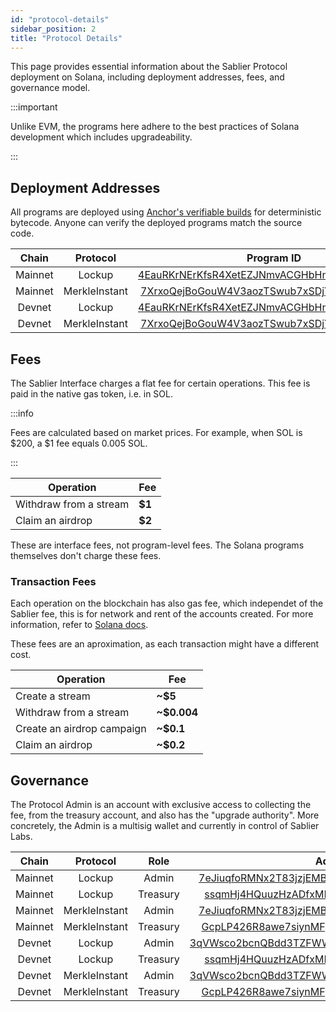 ```yaml
---
id: "protocol-details"
sidebar_position: 2
title: "Protocol Details"
---
```


This page provides essential information about the Sablier Protocol deployment on Solana, including deployment
addresses, fees, and governance model.

:::important

Unlike EVM, the programs here adhere to the best practices of Solana development which includes upgradeability.

:::

## Deployment Addresses

All programs are deployed using [Anchor's verifiable builds](https://www.anchor-lang.com/docs/references/verifiable-builds) for deterministic bytecode. Anyone can verify the deployed programs match the source code.

|  Chain  |   Protocol    |                                                               Program ID                                                               |
| :-----: | :-----------: | :------------------------------------------------------------------------------------------------------------------------------------: |
| Mainnet |    Lockup     |        [4EauRKrNErKfsR4XetEZJNmvACGHbHnHV4R5dvJuqupC](https://solscan.io/account/4EauRKrNErKfsR4XetEZJNmvACGHbHnHV4R5dvJuqupC)         |
| Mainnet | MerkleInstant |        [7XrxoQejBoGouW4V3aozTSwub7xSDjYqB4Go7YLjF9rV](https://solscan.io/account/7XrxoQejBoGouW4V3aozTSwub7xSDjYqB4Go7YLjF9rV)         |
| Devnet  |    Lockup     | [4EauRKrNErKfsR4XetEZJNmvACGHbHnHV4R5dvJuqupC](https://solscan.io/account/4EauRKrNErKfsR4XetEZJNmvACGHbHnHV4R5dvJuqupC?cluster=devnet) |
| Devnet  | MerkleInstant | [7XrxoQejBoGouW4V3aozTSwub7xSDjYqB4Go7YLjF9rV](https://solscan.io/account/7XrxoQejBoGouW4V3aozTSwub7xSDjYqB4Go7YLjF9rV?cluster=devnet) |

## Fees

The Sablier Interface charges a flat fee for certain operations. This fee is paid in the native gas token, i.e. in SOL.

:::info

Fees are calculated based on market prices. For example, when SOL is \$200, a \$1 fee equals 0.005 SOL.

:::

| Operation              | Fee    |
| ---------------------- | ------ |
| Withdraw from a stream | **$1** |
| Claim an airdrop       | **$2** |

These are interface fees, not program-level fees. The Solana programs themselves don't charge these fees.

### Transaction Fees

Each operation on the blockchain has also gas fee, which independet of the Sablier fee, this is for network and rent of the accounts created. For more information, refer to [Solana docs](https://solana.com/docs/core/fees).

These fees are an aproximation, as each transaction might have a different cost.

| Operation                  | Fee         |
| -------------------------- | ----------- |
| Create a stream            | **~$5**     |
| Withdraw from a stream     | **~$0.004** |
| Create an airdrop campaign | **~$0.1**   |
| Claim an airdrop           | **~$0.2**   |

## Governance

The Protocol Admin is an account with exclusive access to collecting the fee, from the treasury account, and also has the "upgrade authority". More concretely, the Admin is a multisig wallet and currently in control of Sablier Labs.

|  Chain  |   Protocol    |   Role   |                                                                Address                                                                 |
| :-----: | :-----------: | :------: | :------------------------------------------------------------------------------------------------------------------------------------: |
| Mainnet |    Lockup     |  Admin   |        [7eJiuqfoRMNx2T83jzjEMBFNY6gx7mS5MHJ5e44f3DGC](https://solscan.io/account/7eJiuqfoRMNx2T83jzjEMBFNY6gx7mS5MHJ5e44f3DGC)         |
| Mainnet |    Lockup     | Treasury |         [ssqmHj4HQuuzHzADfxMHFQRnUictPAYTjA8M4crToQZ](https://solscan.io/account/ssqmHj4HQuuzHzADfxMHFQRnUictPAYTjA8M4crToQZ)          |
| Mainnet | MerkleInstant |  Admin   |        [7eJiuqfoRMNx2T83jzjEMBFNY6gx7mS5MHJ5e44f3DGC](https://solscan.io/account/7eJiuqfoRMNx2T83jzjEMBFNY6gx7mS5MHJ5e44f3DGC)         |
| Mainnet | MerkleInstant | Treasury |         [GcpLP426R8awe7siynMFpyZ5Br3gzMa11jh5Eak7cQUk](https://solscan.io/account/ssqmHj4HQuuzHzADfxMHFQRnUictPAYTjA8M4crToQZ)         |
| Devnet  |    Lockup     |  Admin   | [3qVWsco2bcnQBdd3TZFWWsWYCHm8fLqCVtQBo1K2N9gS](https://solscan.io/account/3qVWsco2bcnQBdd3TZFWWsWYCHm8fLqCVtQBo1K2N9gS?cluster=devnet) |
| Devnet  |    Lockup     | Treasury |  [ssqmHj4HQuuzHzADfxMHFQRnUictPAYTjA8M4crToQZ](https://solscan.io/account/ssqmHj4HQuuzHzADfxMHFQRnUictPAYTjA8M4crToQZ?cluster=devnet)  |
| Devnet  | MerkleInstant |  Admin   | [3qVWsco2bcnQBdd3TZFWWsWYCHm8fLqCVtQBo1K2N9gS](https://solscan.io/account/3qVWsco2bcnQBdd3TZFWWsWYCHm8fLqCVtQBo1K2N9gS?cluster=devnet) |
| Devnet  | MerkleInstant | Treasury | [GcpLP426R8awe7siynMFpyZ5Br3gzMa11jh5Eak7cQUk](https://solscan.io/account/ssqmHj4HQuuzHzADfxMHFQRnUictPAYTjA8M4crToQZ?cluster=devnet)  |

